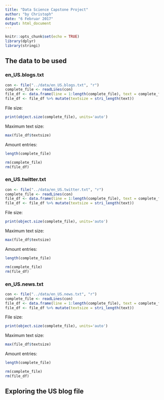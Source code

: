 ```yaml
---
title: "Data Science Capstone Project"
author: "by Christoph"
date: "6 Februar 2017"
output: html_document
---
```


```r
knitr::opts_chunk$set(echo = TRUE)
library(dplyr)
library(stringi)
```

## The data to be used


### en_US.blogs.txt
```r
con <- file("../data/en_US.blogs.txt", "r") 
complete_file <- readLines(con)
file_df <- data.frame(line = 1:length(complete_file), text = complete_file)
file_df <- file_df %>% mutate(textsize = stri_length(text))
```

File size:
```r
print(object.size(complete_file), units='auto')
```

Maximum text size:
```r
max(file_df$textsize)
```

Amount entries:
```r
length(complete_file)
```

```r
rm(complete_file)
rm(file_df)
```

### en_US.twitter.txt
```r
con <- file("../data/en_US.twitter.txt", "r") 
complete_file <- readLines(con)
file_df <- data.frame(line = 1:length(complete_file), text = complete_file)
file_df <- file_df %>% mutate(textsize = stri_length(text))
```

File size:
```r
print(object.size(complete_file), units='auto')
```

Maximum text size:
```r
max(file_df$textsize)
```

Amount entries:
```r
length(complete_file)
```

```r
rm(complete_file)
rm(file_df)
```

### en_US.news.txt
```r
con <- file("../data/en_US.news.txt", "r") 
complete_file <- readLines(con)
file_df <- data.frame(line = 1:length(complete_file), text = complete_file)
file_df <- file_df %>% mutate(textsize = stri_length(text))
```

File size:
```r
print(object.size(complete_file), units='auto')
```

Maximum text size:
```r
max(file_df$textsize)
```

Amount entries:
```r
length(complete_file)
```

```r
rm(complete_file)
rm(file_df)
```

## Exploring the US blog file

